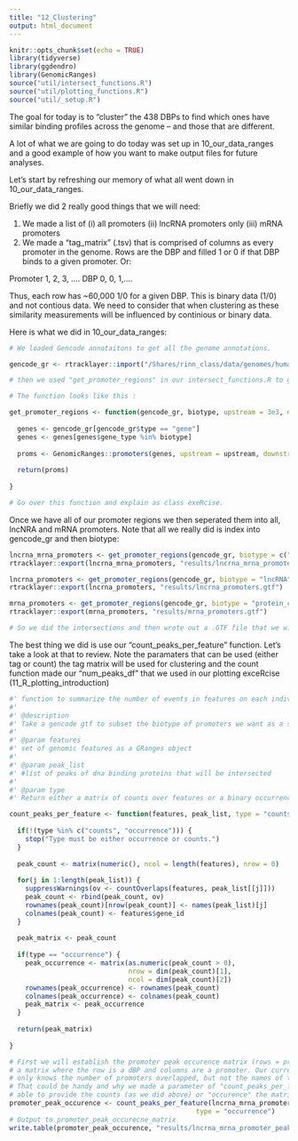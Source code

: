 ```yaml
---
title: "12_Clustering"
output: html_document
---
```


```r
knitr::opts_chunk$set(echo = TRUE)
library(tidyverse)
library(ggdendro)
library(GenomicRanges)
source("util/intersect_functions.R")
source("util/plotting_functions.R")
source("util/_setup.R")
```

The goal for today is to "cluster" the 438 DBPs to find which ones have similar binding profiles across the genome -- and those that are different. 

A lot of what we are going to do today was set up in 10_our_data_ranges and a good 
example of how you want to make output files for future analyses.

Let's start by refreshing our memory of what all went down in 10_our_data_ranges.

Briefly we did 2 really good things that we will need:

1) We made a list of (i) all promoters (ii) lncRNA promoters only (iii) mRNA promoters
2) We made a "tag_matrix" (.tsv) that is comprised of columns as every promoter in the genome. Rows are the DBP and filled 1 or 0 if that DBP binds to a given promoter. Or:

Promoter 1, 2, 3, ....
DBP      0, 0, 1,....

Thus, each row has ~60,000 1/0 for a given DBP. This is binary data (1/0) and not contious data. We need to consider that when clustering as these similarity measurements will be influenced by continious or binary data.

Here is what we did in 10_our_data_ranges:
```r
# We loaded Gencode annotaitons to get all the genome annotations. 

gencode_gr <- rtracklayer::import("/Shares/rinn_class/data/genomes/human/gencode/v32/gencode.v32.annotation.gtf")

# then we used "get_promoter_regions" in our intersect_functions.R to get the promoter # regions from Gencode.

# The function looks like this :

get_promoter_regions <- function(gencode_gr, biotype, upstream = 3e3, downstream = 3e3) {
  
  genes <- gencode_gr[gencode_gr$type == "gene"]
  genes <- genes[genes$gene_type %in% biotype]
  
  proms <- GenomicRanges::promoters(genes, upstream = upstream, downstream = downstream)
  
  return(proms)
  
}

# Go over this function and explain as class exeRcise.

```

Once we have all of our promoter regions we then seperated them into all, lncNRA and mRNA promoters. Note that all we really did is index into gencode_gr and then biotype:


```r

lncrna_mrna_promoters <- get_promoter_regions(gencode_gr, biotype = c("lncRNA", "protein_coding"))
rtracklayer::export(lncrna_mrna_promoters, "results/lncrna_mrna_promoters.gtf")

lncrna_promoters <- get_promoter_regions(gencode_gr, biotype = "lncRNA")
rtracklayer::export(lncrna_promoters, "results/lncrna_promoters.gtf")

mrna_promoters <- get_promoter_regions(gencode_gr, biotype = "protein_coding")
rtracklayer::export(mrna_promoters, "results/mrna_promoters.gtf")

# So we did the intersections and then wrote out a .GTF file that we will use today.


```

The best thing we did is use our "count_peaks_per_feature" function. Let's take a look at that to review. Note the paramaters that can be used (either tag or count) the tag matrix will be used for clustering and the count function made our "num_peaks_df" that we used in our plotting exceRcise (11_R_plotting_introduction)


```r
#' function to summarize the number of events in features on each individual promoter. 
#' 
#' @description 
#' Take a gencode gtf to subset the biotype of promoters we want as a set of GRanges
#' 
#' @param features
#' set of genomic features as a GRanges object
#'  
#' @param peak_list
#' #list of peaks of dna binding proteins that will be intersected
#' 
#' @param type
#' Return either a matrix of counts over features or a binary occurrence matrix

count_peaks_per_feature <- function(features, peak_list, type = "counts") {
  
  if(!(type %in% c("counts", "occurrence"))) {
    stop("Type must be either occurrence or counts.")
  }
  
  peak_count <- matrix(numeric(), ncol = length(features), nrow = 0)
  
  for(j in 1:length(peak_list)) {
    suppressWarnings(ov <- countOverlaps(features, peak_list[[j]]))
    peak_count <- rbind(peak_count, ov)
    rownames(peak_count)[nrow(peak_count)] <- names(peak_list)[j]
    colnames(peak_count) <- features$gene_id
  }
  
  peak_matrix <- peak_count
  
  if(type == "occurrence") {
    peak_occurrence <- matrix(as.numeric(peak_count > 0), 
                              nrow = dim(peak_count)[1],
                              ncol = dim(peak_count)[2])
    rownames(peak_occurrence) <- rownames(peak_count)
    colnames(peak_occurrence) <- colnames(peak_count)
    peak_matrix <- peak_occurrence
  }
  
  return(peak_matrix)
  
}

```


```r

# First we will establish the promoter peak occurence matrix (rows = promoters, cols # = dbp binding {0,1}). The reason for doing this is it has all the information in
# a matrix where the row is a dBP and columns are a promoter. Our current dataframe
# only knows the number of promoters overlapped, but not the names of the promoters.
# That could be handy and why we made a parameter of "count_peaks_per_feature" to be
# able to provide the counts (as we did above) or "occurence" the matrix.
promoter_peak_occurence <- count_peaks_per_feature(lncrna_mrna_promoters, filtered_consensus_peaks, 
                                               type = "occurrence")
# Output to promoter_peak_occurecne_matrix
write.table(promoter_peak_occurence, "results/lncrna_mrna_promoter_peak_occurence_matrix.tsv")




```

